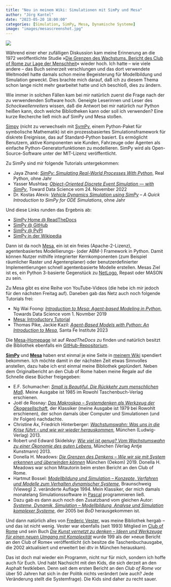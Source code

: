```yaml
---
title: "Neu in meinem Wiki: Simulationen mit SimPy und Mesa"
author: "Jörg Kantel"
date: "2023-05-20 18:00:00"
categories: [Simulation, SimPy, Mesa, Dynamische Systeme]
image: "images/mesascreenshot.jpg"
---
```


[![](images/mesascreenshot-b.jpg)](https://raw.githubusercontent.com/projectmesa/mesa/main/docs/images/Mesa_Screenshot.png)

Während einer eher zufälligen Diskussion kam meine Erinnerung an die 1972 veröffentlichte Studie »[Die Grenzen des Wachstums. Bericht des Club of Rome zur Lage der Menschheit](https://de.wikipedia.org/wiki/Die_Grenzen_des_Wachstums)« wieder hoch. Ich hatte -- wie viele andere -- das Buch seinerzeit verschlungen und das dort verwendete Weltmodell hatte damals schon meine Begeisterung für Modellbildung und Simulation geweckt. Dies brachte mich darauf, daß ich zu diesem Thema schon lange nicht mehr gearbeitet hatte und ich beschloß, dies zu ändern.

Wie immer in solchen Fällen kam bei mir natürlich zuerst die Frage nach der zu verwendenden Software hoch. Geneigte Leserinnen und Leser des *Schockwellenreiters* wissen, daß die Antwort bei mir natürlich nur Python heißen kann, doch welche Bibliotheken kann oder soll ich verwenden? Eine kurze Recherche ließ mich auf SimPy und Mesa stoßen.

[Simpy](http://cognitiones.kantel-chaos-team.de/programmierung/python/simpy.html) (nicht zu  verwechseln mit [SymPy](http://cognitiones.kantel-chaos-team.de/mathematik/sympy.html), einem Python-Paket für symbolische Mathematik) ist ein prozessbasiertes Simulationsframework für diskrete Ereignisse, das auf Standard-Python basiert. Es ermöglicht Benutzern, aktive Komponenten wie Kunden, Fahrzeuge oder Agenten als einfache Python-Generatorfunktionen zu modellieren. SimPy wird als Open-Source-Software unter der MIT-Lizenz veröffentlicht.

Zu SimPy sind mir folgende Tutorials untergekommen:

- Jaya Zhané: *[SimPy: Simulating Real-World Processes With Python](https://realpython.com/simpy-simulating-with-python/)*, Real Python, ohne Jahr
- Yasser Mushtaq: *[Object-Oriented Discrete Event Simulation — with SimPy](https://towardsdatascience.com/object-oriented-discrete-event-simulation-with-simpy-53ad82f5f6e2)*, Toward Data Science vom 24. November 2022
- Dr. Kostas Alexis: *[Vehicle Dynamics Simulation using SimPy](http://www.kostasalexis.com/simulations-with-simpy.html) – A Quick Introduction to SimPy for ODE Simulations*, ohne Jahr

Und diese Links runden das Ergebnis ab:

- [SimPy Home @ ReadTheDocs](https://simpy.readthedocs.io/en/latest/index.html)
- [SimPy @ GitHub](https://github.com/simpx/simpy)
- [SimPy @ PyPI](https://pypi.org/project/simpy/)
- [SimPy in der Wikipedia](https://en.wikipedia.org/wiki/SimPy)

Dann ist da noch [Mesa](http://cognitiones.kantel-chaos-team.de/programmierung/python/mesa.html), ein ist ein freies (Apache-2-Lizenz), agentenbasiertes Modellierungs- (oder ABM-) Framework in Python. Damit können Nutzer mithilfe integrierter Kernkomponenten (zum Beispiel räumlicher Raster und Agentenplaner) oder benutzerdefinierter Implementierungen schnell agentenbasierte Modelle erstellen. Mesas Ziel ist es, ein Python 3-basierte Gegenstück zu [NetLogo](http://cognitiones.kantel-chaos-team.de/programmierung/netlogo.html), Repast oder MASON zu sein.

Zu Mesa gibt es eine Reihe von YouTube-Videos (die hebe ich mir jedoch für den nächsten Freitag auf). Daneben gab das Netz auch noch folgende Tutorials frei:

- Ng Wai Foong: *[Introduction to Mesa: Agent-based Modeling in Python](https://towardsdatascience.com/introduction-to-mesa-agent-based-modeling-in-python-bcb0596e1c9a)*, Towards Data Science vom 1. Novmber 2019
- [Mesa: Introductory Tutorial](https://mesa.readthedocs.io/en/main/tutorials/intro_tutorial.html)
- Thomas Pike, Jackie Kazil: *[Agent-Based Models with Python: An Introduction to Mesa](https://www.complexityexplorer.org/courses/172-agent-based-models-with-python-an-introduction-to-mesa)*, Santa Fe Institute 2023

Die [Mesa-Homepage](https://mesa.readthedocs.io/en/stable/overview.html) ist auf *ReadTheDocs* zu finden und natürlich besitzt die Bibliothek ebenfalls ein [GitHub-Repositorium](https://github.com/projectmesa/mesa).

**[SimPy](http://cognitiones.kantel-chaos-team.de/programmierung/python/simpy.html)** und **[Mesa](http://cognitiones.kantel-chaos-team.de/programmierung/python/mesa.html)** haben erst einmal je eine Seite in [meinem Wiki](http://cognitiones.kantel-chaos-team.de/index.html) spendiert bekommen. Ich möchte damit in der nächsten Zeit etwas Sinnvolles anstellen, dazu habe ich erst einmal meine Bibliothek geplündert. Neben dem Originalbericht an den Club of Rome haben meine Regale auf die Schnelle diese Bücher freigegeben:

- E.F. Schumacher: *[Small is Beautiful. Die Rückkehr zum menschlichen Maß](https://www.oekom.de/buch/small-is-beautiful-9783962381363)*. Meine Ausgabe ist 1985 im Rowohl Taschenbuch-Verlag erschienen.
- Joël de Rosnay: *[Das Makroskop -- Systemdenken als Werkzeug der Ökogesellschaft](https://books.google.de/books/about/Das_Makroskop.html?id=ieAkNAAACAAJ&redir_esc=y)*, der Klassiker (meine Ausgabe ist 1979 bei Rowohlt erschienen), der schon damals über Computer und Simulationen (und ihr Folgen) nachdachte.
- Christine Ax, Friedrich Hinterberger: *[Wachstumswahn: Was uns in die Krise führt - und wie wir wieder herauskommen](https://www.spiegel.de/kultur/literatur/streitschrift-wachstumswahn-von-christine-ax-friedrich-hinterberger-a-938306.html)*, München (Ludwig-Verlag) 2013.
- Robert und Edward Skidelsky: *[Wie viel ist genug? Vom Wachstumswahn zu einer Ökonomie des guten Lebens](https://www.kunstmann.de/buch/robert_skidelsky_-wie_viel_ist_genug-9783888978227/t-0/)*, München (Verlag Antje Kunstmann) 2013.
- Donella H. Meadows: *[Die Grenzen des Denkens -- Wie wir sie mit System erkennen und überwinden können](https://www.oekom.de/buch/die-grenzen-des-denkens-9783962381356)* München (Oekom) 2019. Donella H. Meadows war schon Mitautorin beim ersten Bericht an den Club of Rome.
- Hartmut Bossel: *[Modellbildung und Simulation -- Konzepte, Verfahren und Modelle zum Verhalten dynamischer Systeme](https://link.springer.com/book/10.1007/978-3-322-83658-8)*, Braunschweig (Vieweg) 2. veränderte Auflage 1994. Mein Klassiker, der mich damals monatelang Simulationssoftware in [Pascal](http://cognitiones.kantel-chaos-team.de/programmierung/pascal.html) programmieren ließ.
- Dazu gab es dann auch noch den Zusatzband vom gleichen Autor: *[Systeme, Dynamik, Simulation -- Modellbildung, Analyse und Simulation komplexer Systeme](https://www.bod.de/buchshop/systeme-dynamik-simulation-hartmut-bossel-9783833409844)*, der 2005 bei *BoD* herausgekommen ist.

Und dann natürlich alles von [Frederic Vester](https://de.wikipedia.org/wiki/Frederic_Vester), was meine Bibliothek hergab -- und das ist nicht wenig. Vester war ebenfalls (seit 1993) Mitglied im [Club of Rome](https://de.wikipedia.org/wiki/Club_of_Rome) und sein Buch *[Die Kunst vernetzt zu denken -- Ideen und Werkzeuge für einen neuen Umgang mit Komplexität](https://www.frederic-vester.de/deu/werke/die-kunst-vernetzt-zu-denken/)* wurde 199 als der »neue Bericht an den Club of Rome« veröffentlicht (ich besitze die Taschenbuchausgabe, die 2002 aktualisiert und erweitert bei dtv in München herauskam).

Das ist doch mal wieder ein Programm, nicht nur für mich, sondern ich hoffe auch für Euch. Und habt Nachsicht mit den Kids, die sich derzeit an den Asphalt festkleben. Denn seit dem ersten Bericht an den *Club of Rome* vor über 50 Jahren hat sich in der Politik nichts verändert (wie auch? Jede Veränderung stellt die Systemfrage). Die Kids sind daher zu recht sauer.